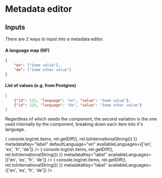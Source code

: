 

<Meta title="Metadata editor" />

# Metadata editor

## Inputs
There are 2 ways to input into a metadata editor.

#### A language map (IIIF)
```json
{
    "en": ["Some value"],
    "de": ["Some other value"]
}
```

#### List of values (e.g. from Postgres)
```json
[
    {"id": 123, "language": "en", "value": "Some value"},
    {"id": 123, "language": "de", "value": "Some other value"}
]
```

Regardless of which seeds the component, the second variation is the one used internally
by the component, breaking down each item into it's language.

<Preview>
  <Story name="List of values">
      <MetadataEditor
        fields={[
            {"id": 123, "language": "en", key: 'label', "value": "Some value"},
            {"id": 124, "language": "de", key: 'label', "value": "Some other value"}
        ]}
        onSave={(ret) => { console.log(ret.items, ret.getDiff(), ret.toInternationalString()) }}
        metadataKey="label"
        defaultLanguage="en"
        availableLanguages={['en', 'es', 'fr', 'de']}
      />
  </Story>
</Preview>


<Preview>
  <Story name="Language map (iiif)">
      <MetadataEditor
        fields={{
            "en": ["Some value"],
            "de": ["Some other value"]
        }}
        onSave={(ret) => { console.log(ret.items, ret.getDiff(), ret.toInternationalString()) }}
        metadataKey="label"
        availableLanguages={['en', 'es', 'fr', 'de']}
      />
  </Story>
</Preview>

<Preview>
  <Story name="No default">
      <MetadataEditor
        fields={[]}
        onSave={(ret) => { console.log(ret.items, ret.getDiff(), ret.toInternationalString()) }}
        metadataKey="label"
        availableLanguages={['en', 'es', 'fr', 'de']}
      />
  </Story>
</Preview>
